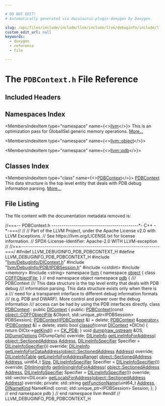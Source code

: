 ```yaml
---

# DO NOT EDIT!
# Automatically generated via docusaurus-plugin-doxygen by Doxygen.

slug: /api/files/include/include/llvm/include/llvm/debuginfo/include/llvm/debuginfo/pdb/pdbcontext-h
custom_edit_url: null
keywords:
  - doxygen
  - reference
  - file

---
```





# The `PDBContext.h` File Reference

<DoxygenPage pluginConfig={pluginConfig}>



## Included Headers

<IncludesList>
<IncludesListItem
  filePath="llvm/DebugInfo/DIContext.h"
  permalink="/docs/api/files/include/include/llvm/include/llvm/debuginfo/dicontext-h"
  isLocal="true" />
<IncludesListItem
  filePath="llvm/DebugInfo/PDB/IPDBSession.h"
  permalink="/docs/api/files/include/include/llvm/include/llvm/debuginfo/include/llvm/debuginfo/pdb/ipdbsession-h"
  isLocal="true" />
<IncludesListItem
  filePath="cstdint"
  permalink=""
  isLocal="false" />
<IncludesListItem
  filePath="memory"
  permalink=""
  isLocal="false" />
<IncludesListItem
  filePath="string"
  permalink=""
  isLocal="false" />
</IncludesList>

## Namespaces Index

<MembersIndex>

<MembersIndexItem
  type="namespace"
  name={<><a href="/docs/api/namespaces/llvm">llvm</a></>}>
This is an optimization pass for GlobalISel generic memory operations. <a href="/docs/api/namespaces/llvm/#details">More...</a>
</MembersIndexItem>

<MembersIndexItem
  type="namespace"
  name={<><a href="/docs/api/namespaces/llvm/object">llvm::object</a></>}>
</MembersIndexItem>

<MembersIndexItem
  type="namespace"
  name={<><a href="/docs/api/namespaces/llvm/pdb">llvm::pdb</a></>}>
</MembersIndexItem>

</MembersIndex>

## Classes Index

<MembersIndex>

<MembersIndexItem
  type="class"
  name={<><a href="/docs/api/classes/llvm/pdb/pdbcontext">PDBContext</a></>}>
<a href="/docs/api/classes/llvm/pdb/pdbcontext">PDBContext</a> This data structure is the top level entity that deals with PDB debug information parsing. <a href="/docs/api/classes/llvm/pdb/pdbcontext/#details">More...</a>
</MembersIndexItem>

</MembersIndex>


## File Listing

The file content with the documentation metadata removed is:

<ProgramListing>

<Link id="l00001" /><CodeLine lineNumber="1"><Highlight kind="comment">//===-- PDBContext.h --------------------------------------------&#42;- C++ -&#42;-===//</Highlight><Highlight kind="normal"></Highlight></CodeLine>
<Link id="l00002" /><CodeLine lineNumber="2"><Highlight kind="normal"></Highlight><Highlight kind="comment">//</Highlight><Highlight kind="normal"></Highlight></CodeLine>
<Link id="l00003" /><CodeLine lineNumber="3"><Highlight kind="normal"></Highlight><Highlight kind="comment">// Part of the LLVM Project, under the Apache License v2.0 with LLVM Exceptions.</Highlight><Highlight kind="normal"></Highlight></CodeLine>
<Link id="l00004" /><CodeLine lineNumber="4"><Highlight kind="normal"></Highlight><Highlight kind="comment">// See https://llvm.org/LICENSE.txt for license information.</Highlight><Highlight kind="normal"></Highlight></CodeLine>
<Link id="l00005" /><CodeLine lineNumber="5"><Highlight kind="normal"></Highlight><Highlight kind="comment">// SPDX-License-Identifier: Apache-2.0 WITH LLVM-exception</Highlight><Highlight kind="normal"></Highlight></CodeLine>
<Link id="l00006" /><CodeLine lineNumber="6"><Highlight kind="normal"></Highlight><Highlight kind="comment">//</Highlight><Highlight kind="normal"></Highlight></CodeLine>
<Link id="l00007" /><CodeLine lineNumber="7"><Highlight kind="normal"></Highlight><Highlight kind="comment">//===----------------------------------------------------------------------===/</Highlight><Highlight kind="normal"></Highlight></CodeLine>
<Link id="l00008" /><CodeLine lineNumber="8"><Highlight kind="normal"></Highlight></CodeLine>
<Link id="l00009" /><CodeLine lineNumber="9"><Highlight kind="normal"></Highlight><Highlight kind="preprocessor">#ifndef LLVM&#95;DEBUGINFO&#95;PDB&#95;PDBCONTEXT&#95;H</Highlight><Highlight kind="normal"></Highlight></CodeLine>
<Link id="l00010" /><CodeLine lineNumber="10"><Highlight kind="normal"></Highlight><Highlight kind="preprocessor">#define LLVM&#95;DEBUGINFO&#95;PDB&#95;PDBCONTEXT&#95;H</Highlight><Highlight kind="normal"></Highlight></CodeLine>
<Link id="l00011" /><CodeLine lineNumber="11"><Highlight kind="normal"></Highlight></CodeLine>
<Link id="l00012" /><CodeLine lineNumber="12"><Highlight kind="normal"></Highlight><Highlight kind="preprocessor">#include &quot;<a href="/docs/api/files/include/include/llvm/include/llvm/debuginfo/dicontext-h">llvm/DebugInfo/DIContext.h</a>&quot;</Highlight><Highlight kind="normal"></Highlight></CodeLine>
<Link id="l00013" /><CodeLine lineNumber="13"><Highlight kind="normal"></Highlight><Highlight kind="preprocessor">#include &quot;<a href="/docs/api/files/include/include/llvm/include/llvm/debuginfo/include/llvm/debuginfo/pdb/ipdbsession-h">llvm/DebugInfo/PDB/IPDBSession.h</a>&quot;</Highlight><Highlight kind="normal"></Highlight></CodeLine>
<Link id="l00014" /><CodeLine lineNumber="14"><Highlight kind="normal"></Highlight><Highlight kind="preprocessor">#include &lt;cstdint&gt;</Highlight><Highlight kind="normal"></Highlight></CodeLine>
<Link id="l00015" /><CodeLine lineNumber="15"><Highlight kind="normal"></Highlight><Highlight kind="preprocessor">#include &lt;memory&gt;</Highlight><Highlight kind="normal"></Highlight></CodeLine>
<Link id="l00016" /><CodeLine lineNumber="16"><Highlight kind="normal"></Highlight><Highlight kind="preprocessor">#include &lt;string&gt;</Highlight><Highlight kind="normal"></Highlight></CodeLine>
<Link id="l00017" /><CodeLine lineNumber="17"><Highlight kind="normal"></Highlight></CodeLine>
<Link id="l00018" /><CodeLine lineNumber="18"><Highlight kind="normal"></Highlight><Highlight kind="keyword">namespace </Highlight><Highlight kind="normal"><a href="/docs/api/namespaces/llvm">llvm</a> &#123;</Highlight></CodeLine>
<Link id="l00019" /><CodeLine lineNumber="19"><Highlight kind="normal"></Highlight></CodeLine>
<Link id="l00020" /><CodeLine lineNumber="20"><Highlight kind="normal"></Highlight><Highlight kind="keyword">namespace </Highlight><Highlight kind="normal"><a href="/docs/api/namespaces/llvm/object">object</a> &#123;</Highlight></CodeLine>
<Link id="l00021" /><CodeLine lineNumber="21"><Highlight kind="normal"></Highlight><Highlight kind="keyword">class </Highlight><Highlight kind="normal"><a href="/docs/api/classes/llvm/object/coffobjectfile">COFFObjectFile</a>;</Highlight></CodeLine>
<Link id="l00022" /><CodeLine lineNumber="22"><Highlight kind="normal">&#125; </Highlight><Highlight kind="comment">// end namespace object</Highlight><Highlight kind="normal"></Highlight></CodeLine>
<Link id="l00023" /><CodeLine lineNumber="23"><Highlight kind="normal"></Highlight></CodeLine>
<Link id="l00024" /><CodeLine lineNumber="24"><Highlight kind="normal"></Highlight><Highlight kind="keyword">namespace </Highlight><Highlight kind="normal"><a href="/docs/api/namespaces/llvm/pdb">pdb</a> &#123;</Highlight></CodeLine>
<Link id="l00025" /><CodeLine lineNumber="25"><Highlight kind="normal"></Highlight><Highlight kind="comment"></Highlight></CodeLine>
<Link id="l00026" /><CodeLine lineNumber="26"><Highlight kind="comment">  /// PDBContext</Highlight></CodeLine>
<Link id="l00027" /><CodeLine lineNumber="27"><Highlight kind="comment">  /// This data structure is the top level entity that deals with PDB debug</Highlight></CodeLine>
<Link id="l00028" /><CodeLine lineNumber="28"><Highlight kind="comment">  /// information parsing.  This data structure exists only when there is a</Highlight></CodeLine>
<Link id="l00029" /><CodeLine lineNumber="29"><Highlight kind="comment">  /// need for a transparent interface to different debug information formats</Highlight></CodeLine>
<Link id="l00030" /><CodeLine lineNumber="30"><Highlight kind="comment">  /// (e.g. PDB and DWARF).  More control and power over the debug information</Highlight></CodeLine>
<Link id="l00031" /><CodeLine lineNumber="31"><Highlight kind="comment">  /// access can be had by using the PDB interfaces directly.</Highlight><Highlight kind="normal"></Highlight></CodeLine>
<Link id="l00032" /><CodeLine lineNumber="32" lineLink="/docs/api/classes/llvm/pdb/pdbcontext"><Highlight kind="normal">  </Highlight><Highlight kind="keyword">class </Highlight><Highlight kind="normal"><a href="/docs/api/classes/llvm/pdb/pdbcontext/#ae52c2cbdae2397ce1b4b36ab405efeaf">PDBContext</a> : </Highlight><Highlight kind="keyword">public</Highlight><Highlight kind="normal"> <a href="/docs/api/classes/llvm/dicontext/#aef4a5e2014d75324cc94441c730dcb85">DIContext</a> &#123;</Highlight></CodeLine>
<Link id="l00033" /><CodeLine lineNumber="33"><Highlight kind="normal">  </Highlight><Highlight kind="keyword">public</Highlight><Highlight kind="normal">:</Highlight></CodeLine>
<Link id="l00034" /><CodeLine lineNumber="34"><Highlight kind="normal">    <a href="/docs/api/classes/llvm/pdb/pdbcontext/#ae52c2cbdae2397ce1b4b36ab405efeaf">PDBContext</a>(</Highlight><Highlight kind="keyword">const</Highlight><Highlight kind="normal"> <a href="/docs/api/classes/llvm/object/coffobjectfile">object::COFFObjectFile</a> &amp;Object,</Highlight></CodeLine>
<Link id="l00035" /><CodeLine lineNumber="35"><Highlight kind="normal">               std::unique&#95;ptr&lt;IPDBSession&gt; PDBSession);</Highlight></CodeLine>
<Link id="l00036" /><CodeLine lineNumber="36" lineLink="/docs/api/classes/llvm/pdb/pdbcontext/#ab7a8bbcd82f9d2ad13cfd88a2cb7c952"><Highlight kind="normal">    <a href="/docs/api/classes/llvm/pdb/pdbcontext/#ab7a8bbcd82f9d2ad13cfd88a2cb7c952">PDBContext</a>(<a href="/docs/api/classes/llvm/pdb/pdbcontext/#ae52c2cbdae2397ce1b4b36ab405efeaf">PDBContext</a> &amp;) = </Highlight><Highlight kind="keyword">delete</Highlight><Highlight kind="normal">;</Highlight></CodeLine>
<Link id="l00037" /><CodeLine lineNumber="37" lineLink="/docs/api/classes/llvm/pdb/pdbcontext/#a0b48c5bfb4402635a6f403342502ac49"><Highlight kind="normal">    <a href="/docs/api/classes/llvm/pdb/pdbcontext/#ae52c2cbdae2397ce1b4b36ab405efeaf">PDBContext</a> &amp;<a href="/docs/api/classes/llvm/pdb/pdbcontext/#a0b48c5bfb4402635a6f403342502ac49">operator=</a>(<a href="/docs/api/classes/llvm/pdb/pdbcontext/#ae52c2cbdae2397ce1b4b36ab405efeaf">PDBContext</a> &amp;) = </Highlight><Highlight kind="keyword">delete</Highlight><Highlight kind="normal">;</Highlight></CodeLine>
<Link id="l00038" /><CodeLine lineNumber="38"><Highlight kind="normal"></Highlight></CodeLine>
<Link id="l00039" /><CodeLine lineNumber="39" lineLink="/docs/api/classes/llvm/pdb/pdbcontext/#a89c136a34afc6252d519083335fe4898"><Highlight kind="normal">    </Highlight><Highlight kind="keyword">static</Highlight><Highlight kind="normal"> </Highlight><Highlight kind="keywordtype">bool</Highlight><Highlight kind="normal"> <a href="/docs/api/classes/llvm/pdb/pdbcontext/#a89c136a34afc6252d519083335fe4898">classof</a>(</Highlight><Highlight kind="keyword">const</Highlight><Highlight kind="normal"> <a href="/docs/api/classes/llvm/dicontext/#aef4a5e2014d75324cc94441c730dcb85">DIContext</a> &#42;DICtx) &#123;</Highlight></CodeLine>
<Link id="l00040" /><CodeLine lineNumber="40"><Highlight kind="normal">      </Highlight><Highlight kind="keywordflow">return</Highlight><Highlight kind="normal"> DICtx-&gt;<a href="/docs/api/classes/llvm/dicontext/#ad0884480a7cb2a5bbe9f265e66444a22">getKind</a>() == <a href="/docs/api/classes/llvm/dicontext/#a9f7a11b0c15fffd9a627ae4ab42063dea162f340c17af4b86cb05db3bd3aae22c">CK&#95;PDB</a>;</Highlight></CodeLine>
<Link id="l00041" /><CodeLine lineNumber="41"><Highlight kind="normal">    &#125;</Highlight></CodeLine>
<Link id="l00042" /><CodeLine lineNumber="42"><Highlight kind="normal"></Highlight></CodeLine>
<Link id="l00043" /><CodeLine lineNumber="43"><Highlight kind="normal">    </Highlight><Highlight kind="keywordtype">void</Highlight><Highlight kind="normal"> <a href="/docs/api/classes/llvm/pdb/pdbcontext/#ae9edfa9f39b15536a6d9c23b2eff0c8e">dump</a>(<a href="/docs/api/classes/llvm/raw-ostream">raw&#95;ostream</a> &amp;OS, <a href="/docs/api/structs/llvm/didumpoptions">DIDumpOptions</a> DIDumpOpts) </Highlight><Highlight kind="keyword">override</Highlight><Highlight kind="normal">;</Highlight></CodeLine>
<Link id="l00044" /><CodeLine lineNumber="44"><Highlight kind="normal"></Highlight></CodeLine>
<Link id="l00045" /><CodeLine lineNumber="45"><Highlight kind="normal">    <a href="/docs/api/structs/llvm/dilineinfo">DILineInfo</a> <a href="/docs/api/classes/llvm/pdb/pdbcontext/#adb7363772d7149160c8c6feafdcd6594">getLineInfoForAddress</a>(</Highlight></CodeLine>
<Link id="l00046" /><CodeLine lineNumber="46"><Highlight kind="normal">        <a href="/docs/api/structs/llvm/object/sectionedaddress">object::SectionedAddress</a> <a href="/docs/api/namespaces/llvm/pdb/#ac10322dc19a928c2dbb83ec9689dc23cadd7bf230fde8d4836917806aff6a6b27">Address</a>,</Highlight></CodeLine>
<Link id="l00047" /><CodeLine lineNumber="47"><Highlight kind="normal">        <a href="/docs/api/structs/llvm/dilineinfospecifier">DILineInfoSpecifier</a> Specifier = <a href="/docs/api/structs/llvm/dilineinfospecifier">DILineInfoSpecifier</a>()) </Highlight><Highlight kind="keyword">override</Highlight><Highlight kind="normal">;</Highlight></CodeLine>
<Link id="l00048" /><CodeLine lineNumber="48"><Highlight kind="normal">    <a href="/docs/api/structs/llvm/dilineinfo">DILineInfo</a></Highlight></CodeLine>
<Link id="l00049" /><CodeLine lineNumber="49"><Highlight kind="normal">    <a href="/docs/api/classes/llvm/pdb/pdbcontext/#a9fc4f58e35cd193c61285ea7c34d9476">getLineInfoForDataAddress</a>(<a href="/docs/api/structs/llvm/object/sectionedaddress">object::SectionedAddress</a> <a href="/docs/api/namespaces/llvm/pdb/#ac10322dc19a928c2dbb83ec9689dc23cadd7bf230fde8d4836917806aff6a6b27">Address</a>) </Highlight><Highlight kind="keyword">override</Highlight><Highlight kind="normal">;</Highlight></CodeLine>
<Link id="l00050" /><CodeLine lineNumber="50"><Highlight kind="normal">    <a href="/docs/api/namespaces/llvm/#a35d153b242ca028df3d73d57dd256522">DILineInfoTable</a> <a href="/docs/api/classes/llvm/pdb/pdbcontext/#a1e1f42a6cf8b7f42ef17dbafe0720787">getLineInfoForAddressRange</a>(</Highlight></CodeLine>
<Link id="l00051" /><CodeLine lineNumber="51"><Highlight kind="normal">        <a href="/docs/api/structs/llvm/object/sectionedaddress">object::SectionedAddress</a> <a href="/docs/api/namespaces/llvm/pdb/#ac10322dc19a928c2dbb83ec9689dc23cadd7bf230fde8d4836917806aff6a6b27">Address</a>, uint64&#95;t <a href="/docs/api/files/lib/lib/analysis/inlineorder-cpp/#a7ee6f0cb51c3b9056199e9a0001fe8c3a6f6cb72d544962fa333e2e34ce64f719">Size</a>,</Highlight></CodeLine>
<Link id="l00052" /><CodeLine lineNumber="52"><Highlight kind="normal">        <a href="/docs/api/structs/llvm/dilineinfospecifier">DILineInfoSpecifier</a> Specifier = <a href="/docs/api/structs/llvm/dilineinfospecifier">DILineInfoSpecifier</a>()) </Highlight><Highlight kind="keyword">override</Highlight><Highlight kind="normal">;</Highlight></CodeLine>
<Link id="l00053" /><CodeLine lineNumber="53"><Highlight kind="normal">    <a href="/docs/api/classes/llvm/diinlininginfo">DIInliningInfo</a> <a href="/docs/api/classes/llvm/pdb/pdbcontext/#a9690eb35ff7a9e7476c1f08ebe174e27">getInliningInfoForAddress</a>(</Highlight></CodeLine>
<Link id="l00054" /><CodeLine lineNumber="54"><Highlight kind="normal">        <a href="/docs/api/structs/llvm/object/sectionedaddress">object::SectionedAddress</a> <a href="/docs/api/namespaces/llvm/pdb/#ac10322dc19a928c2dbb83ec9689dc23cadd7bf230fde8d4836917806aff6a6b27">Address</a>,</Highlight></CodeLine>
<Link id="l00055" /><CodeLine lineNumber="55"><Highlight kind="normal">        <a href="/docs/api/structs/llvm/dilineinfospecifier">DILineInfoSpecifier</a> Specifier = <a href="/docs/api/structs/llvm/dilineinfospecifier">DILineInfoSpecifier</a>()) </Highlight><Highlight kind="keyword">override</Highlight><Highlight kind="normal">;</Highlight></CodeLine>
<Link id="l00056" /><CodeLine lineNumber="56"><Highlight kind="normal"></Highlight></CodeLine>
<Link id="l00057" /><CodeLine lineNumber="57"><Highlight kind="normal">    std::vector&lt;DILocal&gt;</Highlight></CodeLine>
<Link id="l00058" /><CodeLine lineNumber="58"><Highlight kind="normal">    <a href="/docs/api/classes/llvm/pdb/pdbcontext/#a9d94c2cdebce251511d76e84b3b0c732">getLocalsForAddress</a>(<a href="/docs/api/structs/llvm/object/sectionedaddress">object::SectionedAddress</a> <a href="/docs/api/namespaces/llvm/pdb/#ac10322dc19a928c2dbb83ec9689dc23cadd7bf230fde8d4836917806aff6a6b27">Address</a>) </Highlight><Highlight kind="keyword">override</Highlight><Highlight kind="normal">;</Highlight></CodeLine>
<Link id="l00059" /><CodeLine lineNumber="59"><Highlight kind="normal"></Highlight></CodeLine>
<Link id="l00060" /><CodeLine lineNumber="60"><Highlight kind="normal">  </Highlight><Highlight kind="keyword">private</Highlight><Highlight kind="normal">:</Highlight></CodeLine>
<Link id="l00061" /><CodeLine lineNumber="61"><Highlight kind="normal">    std::string <a href="/docs/api/files/lib/lib/transforms/lib/transforms/instrumentation/gcovprofiling-cpp/#ad161260264efb4fb92ab56f92f7dcd1f">getFunctionName</a>(uint64&#95;t <a href="/docs/api/namespaces/llvm/pdb/#ac10322dc19a928c2dbb83ec9689dc23cadd7bf230fde8d4836917806aff6a6b27">Address</a>, <a href="/docs/api/namespaces/llvm/#aad87d874f7944b5838f7881938d18870">DINameKind</a> NameKind) </Highlight><Highlight kind="keyword">const</Highlight><Highlight kind="normal">;</Highlight></CodeLine>
<Link id="l00062" /><CodeLine lineNumber="62"><Highlight kind="normal">    std::unique&#95;ptr&lt;IPDBSession&gt; Session;</Highlight></CodeLine>
<Link id="l00063" /><CodeLine lineNumber="63"><Highlight kind="normal">  &#125;;</Highlight></CodeLine>
<Link id="l00064" /><CodeLine lineNumber="64"><Highlight kind="normal"></Highlight></CodeLine>
<Link id="l00065" /><CodeLine lineNumber="65"><Highlight kind="normal">&#125; </Highlight><Highlight kind="comment">// end namespace pdb</Highlight><Highlight kind="normal"></Highlight></CodeLine>
<Link id="l00066" /><CodeLine lineNumber="66"><Highlight kind="normal"></Highlight></CodeLine>
<Link id="l00067" /><CodeLine lineNumber="67"><Highlight kind="normal">&#125; </Highlight><Highlight kind="comment">// end namespace llvm</Highlight><Highlight kind="normal"></Highlight></CodeLine>
<Link id="l00068" /><CodeLine lineNumber="68"><Highlight kind="normal"></Highlight></CodeLine>
<Link id="l00069" /><CodeLine lineNumber="69"><Highlight kind="normal"></Highlight><Highlight kind="preprocessor">#endif </Highlight><Highlight kind="comment">// LLVM&#95;DEBUGINFO&#95;PDB&#95;PDBCONTEXT&#95;H</Highlight><Highlight kind="normal"></Highlight></CodeLine>

</ProgramListing>

</DoxygenPage>
